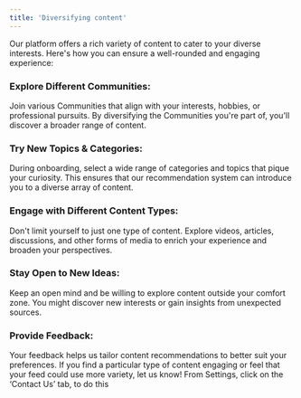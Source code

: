 ```yaml
---
title: 'Diversifying content'
---
```

	
Our platform offers a rich variety of content to cater to your diverse interests. Here's how you can ensure a well-rounded and engaging experience:

### Explore Different Communities:
Join various Communities that align with your interests, hobbies, or professional pursuits. By diversifying the Communities you're part of, you'll discover a broader range of content.

### Try New Topics & Categories:
During onboarding, select a wide range of categories and topics that pique your curiosity. This ensures that our recommendation system can introduce you to a diverse array of content.

### Engage with Different Content Types:
Don't limit yourself to just one type of content. Explore videos, articles, discussions, and other forms of media to enrich your experience and broaden your perspectives.

### Stay Open to New Ideas:
Keep an open mind and be willing to explore content outside your comfort zone. You might discover new interests or gain insights from unexpected sources.

### Provide Feedback:
Your feedback helps us tailor content recommendations to better suit your preferences. If you find a particular type of content engaging or feel that your feed could use more variety, let us know! From Settings, click on the ‘Contact Us’ tab, to do this 
